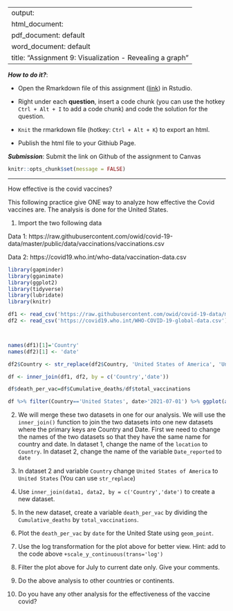 
---
output: 
  html_document:
  pdf_document: default
  word_document: default
title: "Assignment 9: Visualization - Revealing a graph"
---

***How to do it?***: 

- Open the Rmarkdown file of this assignment ([link](fa2021_assignment9_extra_credits.Rmd)) in Rstudio. 

- Right under each **question**, insert  a code chunk (you can use the hotkey `Ctrl + Alt + I` to add a code chunk) and code the solution for the question. 

- `Knit` the rmarkdown file (hotkey: `Ctrl + Alt + K`) to export an html.  

-  Publish the html file to your Githiub Page. 

***Submission***: Submit the link on Github of the assignment to Canvas

```r
knitr::opts_chunk$set(message = FALSE)
```


-------

How effective is the covid vaccines? 

This following practice give ONE way to analyze how effective the Covid vaccines are. The analysis is done for the United States. 

1. Import the two following data

Data 1: https://raw.githubusercontent.com/owid/covid-19-data/master/public/data/vaccinations/vaccinations.csv

Data 2: https://covid19.who.int/who-data/vaccination-data.csv

```r
library(gapminder)
library(gganimate)
library(ggplot2)
library(tidyverse)
library(lubridate)
library(knitr)

df1 <- read_csv('https://raw.githubusercontent.com/owid/covid-19-data/master/public/data/vaccinations/vaccinations.csv')
df2 <- read_csv('https://covid19.who.int/WHO-COVID-19-global-data.csv')



names(df1)[1]='Country'
names(df2)[1] <- 'date'

df2$Country <- str_replace(df2$Country, 'United States of America', 'United States')

df <- inner_join(df1, df2, by = c('Country','date'))

df$death_per_vac=df$Cumulative_deaths/df$total_vaccinations

df %>% filter(Country=='United States', date>'2021-07-01') %>% ggplot(aes(x=date, y=death_per_vac))+geom_point()

```


2. We will merge these two datasets in one for our analysis.  We will use the `inner_join()` function to join the two datasets into one new datasets where the primary keys are Country and Date.  First we need to change the names of the two datasets so that they have the same name for country and date.  In dataset 1, change the name of the `location` to `Country`. In dataset 2, change the name of the variable `Date_reported` to `date`

3. In dataset 2 and variable `Country` change `United States of America` to `United States` (You can use `str_replace`)

4. Use `inner_join(data1, data2, by = c('Country','date')` to create a new dataset. 

5. In the new dataset, create a variable `death_per_vac` by dividing the `Cumulative_deaths` by `total_vaccinations`. 

6. Plot the `death_per_vac` by `date` for the United State using `geom_point`. 

7. Use the log transformation for the plot above for better view.  Hint: add to the code above `+scale_y_continuous(trans='log')`

8. Filter the plot above for July to current date only. Give your comments.

9. Do the above analysis to other countries or continents. 

10. Do you have any other analysis for the effectiveness of the vaccine covid?
